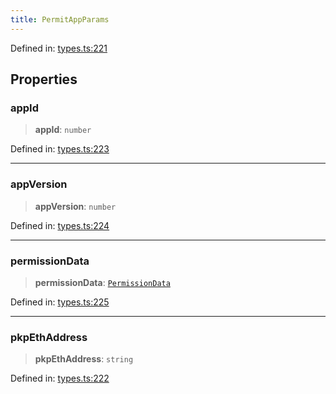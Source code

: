 ```yaml
---
title: PermitAppParams
---
```


Defined in: [types.ts:221](https://github.com/LIT-Protocol/Vincent/blob/24971b3553e0b3a0f81730455f8a1892791091ad/packages/libs/contracts-sdk/src/types.ts#L221)

## Properties

### appId

> **appId**: `number`

Defined in: [types.ts:223](https://github.com/LIT-Protocol/Vincent/blob/24971b3553e0b3a0f81730455f8a1892791091ad/packages/libs/contracts-sdk/src/types.ts#L223)

***

### appVersion

> **appVersion**: `number`

Defined in: [types.ts:224](https://github.com/LIT-Protocol/Vincent/blob/24971b3553e0b3a0f81730455f8a1892791091ad/packages/libs/contracts-sdk/src/types.ts#L224)

***

### permissionData

> **permissionData**: [`PermissionData`](./PermissionData)

Defined in: [types.ts:225](https://github.com/LIT-Protocol/Vincent/blob/24971b3553e0b3a0f81730455f8a1892791091ad/packages/libs/contracts-sdk/src/types.ts#L225)

***

### pkpEthAddress

> **pkpEthAddress**: `string`

Defined in: [types.ts:222](https://github.com/LIT-Protocol/Vincent/blob/24971b3553e0b3a0f81730455f8a1892791091ad/packages/libs/contracts-sdk/src/types.ts#L222)
